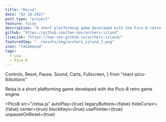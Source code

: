 ```yaml
---
title: "Reisa"
date: "02-18-2021"
post_type: "project"
feature: false
description: "A short platforming game developed with the Pico-8 retro game engine."
github: "https://github.com/han-sen/archers-island"
liveLink: "https://han-sen.github.io/archers-island/"
featuredImg: "../assets/img/archers_island_1.png"
icon: "faGamepad"
tags:
  - Lua
  - Pico-8
---
```



  Controls,
  Reset,
  Pause,
  Sound,
  Carts,
  Fullscreen,
} from "react-pico-8/buttons"

Reisa is a short platforming game developed with the Pico-8 retro game engine.

<Pico8
  src="/reisa.js"
  autoPlay={true}
  legacyButtons={false}
  hideCursor={false}
  center={true}
  blockKeys={true}
  usePointer={true}
  unpauseOnReset={true}
>
  <Controls />
  <Reset />
  <Pause />
  <Sound />
  <Carts />
  <Fullscreen />
</Pico8>
